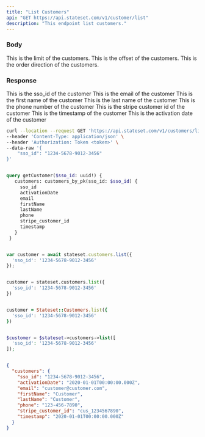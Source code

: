 ```yaml
---
title: "List Customers"
api: "GET https://api.stateset.com/v1/customer/list"
description: "This endpoint list customers."
---
```


### Body

<ParamField body="limit" required="true" type="string">
  This is the limit of the customers.
</ParamField>

<ParamField body="offset" required="true" type="string">
  This is the offset of the customers.
</ParamField>

<ParamField body="order_direction" required="true" type="string">
  This is the order direction of the customers.
</ParamField>

### Response

<ResponseField name="sso_id" type="string">
  This is the sso_id of the customer
</ResponseField>

<ResponseField name="email" type="string">
  This is the email of the customer
</ResponseField>

<ResponseField name="firstName" type="string">
  This is the first name of the customer
</ResponseField>

<ResponseField name="lastName" type="string">
  This is the last name of the customer
</ResponseField>

<ResponseField name="phone" type="string">
  This is the phone number of the customer
</ResponseField>

<ResponseField name="stripe_customer_id" type="string">
  This is the stripe customer id of the customer
</ResponseField>

<ResponseField name="timestamp" type="string">
  This is the timestamp of the customer
</ResponseField>

<ResponseField name="activationDate" type="string">
  This is the activation date of the customer
</ResponseField>


<RequestExample>

```bash cURL
curl --location --request GET 'https://api.stateset.com/v1/customers/list' \
--header 'Content-Type: application/json' \
--header 'Authorization: Token <token>' \
--data-raw '{
    "sso_id": "1234-5678-9012-3456"
}'
```

```graphQL GraphQL

query getCustomer($sso_id: uuid!) {
   customers: customers_by_pk(sso_id: $sso_id) {
     sso_id
     activationDate
     email
     firstName
     lastName
     phone
     stripe_customer_id
     timestamp
   }
 }

```

```javascript Node.js

var customer = await stateset.customers.list({
  'sso_id': '1234-5678-9012-3456'
});

```

```python Python

customer = stateset.customers.list({
  'sso_id': '1234-5678-9012-3456'
})

```

```ruby Ruby

customer = Stateset::Customers.list({
  'sso_id': '1234-5678-9012-3456'
})

```

```php PHP

$customer = $stateset->customers->list([
  'sso_id': '1234-5678-9012-3456'
]);

```

```go Golang


```


</RequestExample>

<ResponseExample>

```json Response
{
  "customers": {
    "sso_id": "1234-5678-9012-3456",
    "activationDate": "2020-01-01T00:00:00.000Z",
    "email": "customer@customer.com",
    "firstName": "Customer",
    "lastName": "Customer",
    "phone": "123-456-7890",
    "stripe_customer_id": "cus_1234567890",
    "timestamp": "2020-01-01T00:00:00.000Z"
  }
}
```

</ResponseExample>
